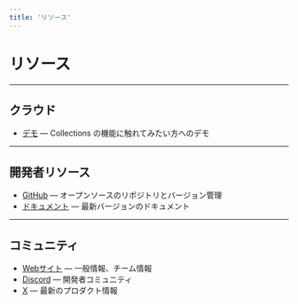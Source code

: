 ```yaml
---
title: 'リソース'
---
```


# リソース

---

## クラウド

- [デモ](https://app.collectionsdemo.live/admin/) — Collections の機能に触れてみたい方へのデモ

---

## 開発者リソース

- [GitHub](https://github.com/collectionscms/collections) — オープンソースのリポジトリとバージョン管理
- [ドキュメント](https://collections.dev/ja/docs/home) — 最新バージョンのドキュメント

---

## コミュニティ

- [Webサイト](https://collections.dev) — 一般情報、チーム情報
- [Discord](https://discord.gg/a6FYDkV3Vk) — 開発者コミュニティ
- [X](https://twitter.com/collectionscms) — 最新のプロダクト情報
